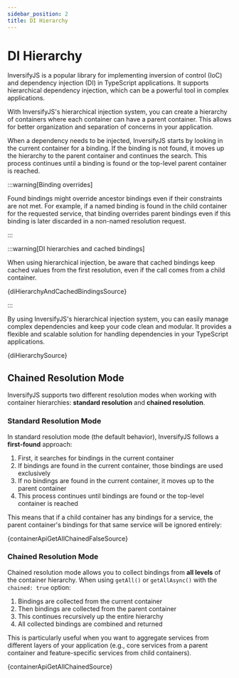 ```yaml
---
sidebar_position: 2
title: DI Hierarchy
---
```


# DI Hierarchy

InversifyJS is a popular library for implementing inversion of control (IoC) and dependency injection (DI) in TypeScript applications. It supports hierarchical dependency injection, which can be a powerful tool in complex applications.

With InversifyJS's hierarchical injection system, you can create a hierarchy of containers where each container can have a parent container. This allows for better organization and separation of concerns in your application.

When a dependency needs to be injected, InversifyJS starts by looking in the current container for a binding. If the binding is not found, it moves up the hierarchy to the parent container and continues the search. This process continues until a binding is found or the top-level parent container is reached.

:::warning[Binding overrides]

Found bindings might override ancestor bindings even if their constraints are not met. For example, if a named binding is found in the child container for the requested service, that binding overrides parent bindings even if this binding is later discarded in a non-named resolution request.

:::

:::warning[DI hierarchies and cached bindings]

When using hierarchical injection, be aware that cached bindings keep cached values from the first resolution, even if the call comes from a child container.

<CodeBlock language="ts">{diHierarchyAndCachedBindingsSource}</CodeBlock>

:::

By using InversifyJS's hierarchical injection system, you can easily manage complex dependencies and keep your code clean and modular. It provides a flexible and scalable solution for handling dependencies in your TypeScript applications.

<CodeBlock language="ts">{diHierarchySource}</CodeBlock>

## Chained Resolution Mode

InversifyJS supports two different resolution modes when working with container hierarchies: **standard resolution** and **chained resolution**.

### Standard Resolution Mode

In standard resolution mode (the default behavior), InversifyJS follows a **first-found** approach:

1. First, it searches for bindings in the current container
2. If bindings are found in the current container, those bindings are used exclusively
3. If no bindings are found in the current container, it moves up to the parent container
4. This process continues until bindings are found or the top-level container is reached

This means that if a child container has any bindings for a service, the parent container's bindings for that same service will be ignored entirely:

<CodeBlock language="ts">{containerApiGetAllChainedFalseSource}</CodeBlock>

### Chained Resolution Mode

Chained resolution mode allows you to collect bindings from **all levels** of the container hierarchy. When using `getAll()` or `getAllAsync()` with the `chained: true` option:

1. Bindings are collected from the current container
2. Then bindings are collected from the parent container  
3. This continues recursively up the entire hierarchy
4. All collected bindings are combined and returned

This is particularly useful when you want to aggregate services from different layers of your application (e.g., core services from a parent container and feature-specific services from child containers).

<CodeBlock language="ts">{containerApiGetAllChainedSource}</CodeBlock>

